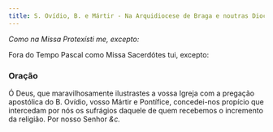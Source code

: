 ```yaml
---
title: S. Ovídio, B. e Mártir - Na Arquidiocese de Braga e noutras Dioceses
---
```


<em>Como na Missa Protexísti me, excepto:</em>


<LinkCard href="/missal/comum/9martir" title="Mártir - Missa Protexísti me" />

Fora do Tempo Pascal como Missa Sacerdótes tui, excepto:

<LinkCard
  href="/missal/comum/12confessorespontifices2"
  title="Confessores Pontífices - Missa Sacerdótes tui"
/>

### Oração

Ó Deus, que maravilhosamente ilustrastes a vossa Igreja com a pregação
apostólica do B. Ovídio, vosso Mártir e Pontífice, concedei-nos propício
que intercedam por nós os sufrágios daquele de quem recebemos o incremento
da religião. Por nosso Senhor <em>&c.</em>
